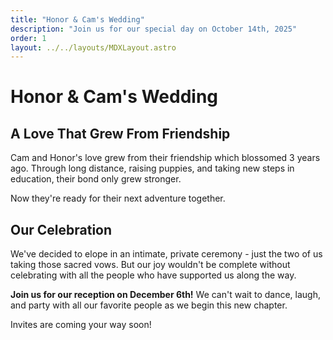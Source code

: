 ```yaml
---
title: "Honor & Cam's Wedding"
description: "Join us for our special day on October 14th, 2025"
order: 1
layout: ../../layouts/MDXLayout.astro
---
```



# Honor & Cam's Wedding

## A Love That Grew From Friendship

Cam and Honor's love grew from their friendship which blossomed 3 years ago. Through long distance, raising puppies, and taking new steps in education, their bond only grew stronger.

Now they're ready for their next adventure together.

<PhotoSlideshow />

## Our Celebration

We've decided to elope in an intimate, private ceremony - just the two of us taking those sacred vows. But our joy wouldn't be complete without celebrating with all the people who have supported us along the way.

**Join us for our reception on December 6th!** We can't wait to dance, laugh, and party with all our favorite people as we begin this new chapter.

Invites are coming your way soon!

<MagneticButton 
  href="https://www.myregistry.com/wedding-registry/honor-silvius-and-cam-hilliard-olympia-wa/4984570/giftlist"
  text="View Our Registry"
/>